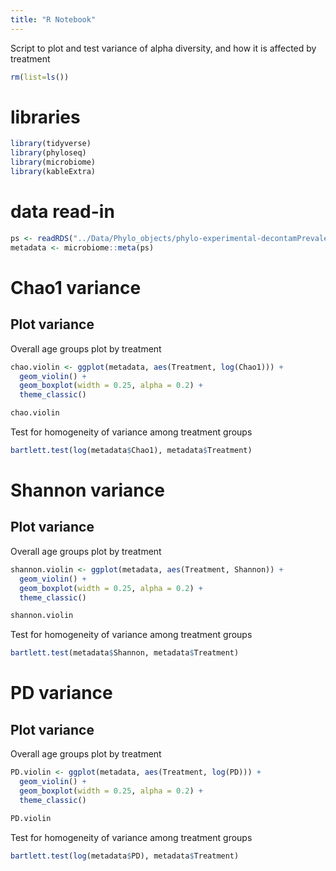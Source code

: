 ```yaml
---
title: "R Notebook"
---
```


Script to plot and test variance of alpha diversity, and how it is affected by treatment

```r
rm(list=ls())
```

# libraries
```r
library(tidyverse)
library(phyloseq)
library(microbiome)
library(kableExtra)
```

# data read-in
```r
ps <- readRDS("../Data/Phylo_objects/phylo-experimental-decontamPrevalence.rds")
metadata <- microbiome::meta(ps)
```

# Chao1 variance
## Plot variance

Overall age groups plot by treatment
```r
chao.violin <- ggplot(metadata, aes(Treatment, log(Chao1))) +
  geom_violin() +
  geom_boxplot(width = 0.25, alpha = 0.2) +
  theme_classic()

chao.violin
```


Test for homogeneity of variance among treatment groups
```r
bartlett.test(log(metadata$Chao1), metadata$Treatment)
```

# Shannon variance
## Plot variance

Overall age groups plot by treatment
```r
shannon.violin <- ggplot(metadata, aes(Treatment, Shannon)) +
  geom_violin() +
  geom_boxplot(width = 0.25, alpha = 0.2) +
  theme_classic()

shannon.violin
```

Test for homogeneity of variance among treatment groups
```r
bartlett.test(metadata$Shannon, metadata$Treatment)
```

# PD variance
## Plot variance

Overall age groups plot by treatment
```r
PD.violin <- ggplot(metadata, aes(Treatment, log(PD))) +
  geom_violin() +
  geom_boxplot(width = 0.25, alpha = 0.2) +
  theme_classic()

PD.violin
```

Test for homogeneity of variance among treatment groups
```r
bartlett.test(log(metadata$PD), metadata$Treatment)
```